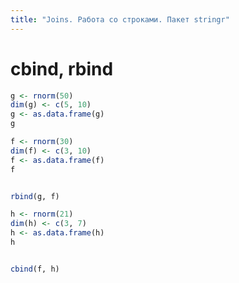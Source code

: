 ```yaml
---
title: "Joins. Работа со строками. Пакет stringr"
---
```

# cbind, rbind

```r
g <- rnorm(50)
dim(g) <- c(5, 10)
g <- as.data.frame(g)
g

f <- rnorm(30)
dim(f) <- c(3, 10)
f <- as.data.frame(f)
f


rbind(g, f)

h <- rnorm(21)
dim(h) <- c(3, 7)
h <- as.data.frame(h)
h


cbind(f, h)


```

